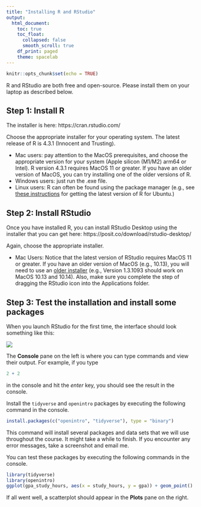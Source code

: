 ```yaml
---
title: "Installing R and RStudio"
output:
  html_document:
    toc: true
    toc_float:
      collapsed: false
      smooth_scroll: true
    df_print: paged
    theme: spacelab
---
```


```r
knitr::opts_chunk$set(echo = TRUE)
```

R and RStudio are both free and open-source. Please install them on your laptop as described below.

## Step 1: Install R

The installer is here: https://cran.rstudio.com/

Choose the appropriate installer for your operating system. The latest release of R is 4.3.1 (Innocent and Trusting). 

- Mac users: pay attention to the MacOS prerequisites, and choose the appropriate version for your system (Apple silicon (M1/M2) arm64 or Intel). R version 4.3.1 requires MacOS 11 or greater. If you have an older version of MacOS, you can try installing one of the older versions of R.
- Windows users: just run the .exe file. 
- Linux users: R can often be found using the package manager (e.g., see [these instructions](https://www.digitalocean.com/community/tutorials/how-to-install-r-on-ubuntu-22-04) for getting the latest version of R for Ubuntu.)

## Step 2: Install RStudio

Once you have installed R, you can install RStudio Desktop using the installer that you can get here: https://posit.co/download/rstudio-desktop/

Again, choose the appropriate installer. 

- Mac Users: Notice that the latest version of RStudio requires MacOS 11 or greater. If you have an older version of MacOS (e.g., 10.13), you will need to use an [older installer](https://www.rstudio.com/products/rstudio/older-versions/) (e.g., Version 1.3.1093 should work on MacOS 10.13 and 10.14). Also, make sure you complete the step of dragging the RStudio icon into the Applications folder.

## Step 3: Test the installation and install some packages

When you launch RStudio for the first time, the interface should look something like this:

![](images/rstudio.png)

The **Console** pane on the left is where you can type commands and view their output. For example, if you type

```r
2 + 2
```

in the console and hit the *enter* key, you should see the result in the console.

Install the `tidyverse` and `openintro` packages by executing the following command in the console.

```r
install.packages(c("openintro", "tidyverse"), type = "binary")
```

This command will install several packages and data sets that we will use throughout the course. It might take a while to finish. If you encounter any error messages, take a screenshot and email me.

You can test these packages by executing the following commands in the console.

```r
library(tidyverse)
library(openintro)
ggplot(gpa_study_hours, aes(x = study_hours, y = gpa)) + geom_point()
```

If all went well, a scatterplot should appear in the **Plots** pane on the right.


